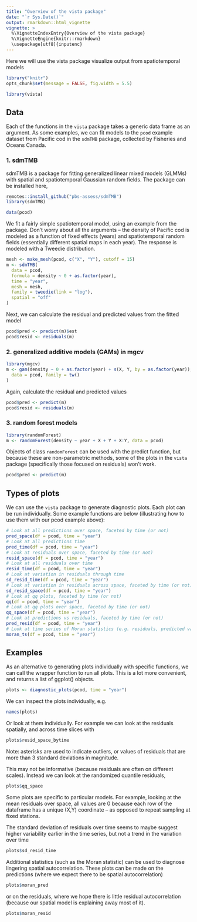 ```yaml
---
title: "Overview of the vista package"
date: "`r Sys.Date()`"
output: rmarkdown::html_vignette
vignette: >
  %\VignetteIndexEntry{Overview of the vista package}
  %\VignetteEngine{knitr::rmarkdown}
  \usepackage[utf8]{inputenc}
---
```


Here we will use the vista package visualize output from spatiotemporal models

```r
library("knitr")
opts_chunk$set(message = FALSE, fig.width = 5.5)
```

```r
library(vista)
```

## Data

Each of the functions in the `vista` package takes a generic data frame as an argument. As some examples, we can fit models to the `pcod` example dataset from Pacific cod in the `sdmTMB` package, collected by Fisheries and Oceans Canada.

### 1. sdmTMB

sdmTMB is a package for fitting generalized linear mixed models (GLMMs) with spatial and spatiotemporal Gaussian random fields. The package can be installed here,

```r
remotes::install_github("pbs-assess/sdmTMB")
library(sdmTMB)
```

```r
data(pcod)
```

We fit a fairly simple spatiotemporal model, using an example from the package. Don't worry about all the arguments -- the density of Pacific cod is modeled as a function of fixed effects (years) and spatiotemporal random fields (essentially different spatial maps in each year). The response is modeled with a Tweedie distribution.

```r
mesh <- make_mesh(pcod, c("X", "Y"), cutoff = 15)
m <- sdmTMB(
  data = pcod,
  formula = density ~ 0 + as.factor(year),
  time = "year",
  mesh = mesh,
  family = tweedie(link = "log"),
  spatial = "off"
)
```

Next, we can calculate the residual and predicted values from the fitted model

```r
pcod$pred <- predict(m)$est
pcod$resid <- residuals(m)
```

### 2. generalized additive models (GAMs) in mgcv

```r
library(mgcv)
m <- gam(density ~ 0 + as.factor(year) + s(X, Y, by = as.factor(year)),
  data = pcod, family = tw()
)
```

Again, calculate the residual and predicted values

```r
pcod$pred <- predict(m)
pcod$resid <- residuals(m)
```

### 3. random forest models

```r
library(randomForest)
m <- randomForest(density ~ year + X + Y + X:Y, data = pcod)
```

Objects of class `randomForest` can be used with the predict function, but because these are non-parametric methods, some of the plots in the `vista` package (specifically those focused on residuals) won't work.

```r
pcod$pred <- predict(m)
```

## Types of plots

We can use the `vista` package to generate diagnostic plots. Each plot can be run individually. Some example functions are below (illustrating how to use them with our pcod example above):

```r
# Look at all predictions over space, faceted by time (or not)
pred_space(df = pcod, time = "year")
# Look at all predictions time
pred_time(df = pcod, time = "year")
# Look at residuals over space, faceted by time (or not)
resid_space(df = pcod, time = "year")
# Look at all residuals over time
resid_time(df = pcod, time = "year")
# Look at variation in residuals through time
sd_resid_time(df = pcod, time = "year")
# Look at variation in residuals across space, faceted by time (or not)
sd_resid_space(df = pcod, time = "year")
# Look at qq plots, faceted by time (or not)
qq(df = pcod, time = "year")
# Look at qq plots over space, faceted by time (or not)
qq_space(df = pcod, time = "year")
# Look at predictions vs residuals, faceted by time (or not)
pred_resid(df = pcod, time = "year")
# Look at time series of Moran statistics (e.g. residuals, predicted values)
moran_ts(df = pcod, time = "year")
```

## Examples 
As an alternative to generating plots individually with specific functions, we can call the wrapper function to run all plots. This is a lot more convenient, and returns a list of ggplot() objects. 

```r
plots <- diagnostic_plots(pcod, time = "year")
```

We can inspect the plots individually, e.g. 
```r
names(plots)
```

Or look at them individually. For example we can look at the residuals spatially, and across time slices with
```r
plots$resid_space_bytime
```

Note: asterisks are used to indicate outliers, or values of residuals that are more than 3 standard deviations in magnitude.  

This may not be informative (because residuals are often on different scales). Instead we can look at the randomized quantile residuals, 

```r
plots$qq_space
```

Some plots are specific to particular models. For example, looking at the mean residuals over space, all values are 0 because each row of the dataframe has a unique (X,Y) coordinate -- as opposed to repeat sampling at fixed stations.

The standard deviation of residuals over time seems to maybe suggest higher variability earlier in the time series, but not a trend in the variation over time

```r
plots$sd_resid_time
```

Additional statistics (such as the Moran statistic) can be used to diagnose lingering spatial autocorrelation. These plots can be made on the predictions (where we expect there to be spatial autocorrelation)

```r
plots$moran_pred
```

or on the residuals, where we hope there is little residual autocorrelation (because our spatial model is explaining away most of it).

```r
plots$moran_resid
```

